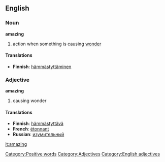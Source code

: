 ==English==

===Noun===
'''amazing'''
#action when something is causing [[wonder]]

====Translations====
*'''Finnish''': [[hämmästyttäminen]]

===Adjective===
'''amazing'''
#causing wonder 

====Translations====
*'''Finnish''': [[hämmästyttävä]]
*'''French''': [[étonnant]]
*'''Russian''': [[:ru:изумительный|изумительный]]

[[it:amazing]]
[[Category:Positive words]]
[[Category:Adjectives]]
[[Category:English adjectives]]